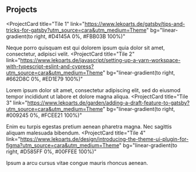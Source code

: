 ## Projects

<ProjectCard
  title="Tile 1"
  link="https://www.lekoarts.de/gatsby/tips-and-tricks-for-gatsby?utm_source=cara&utm_medium=Theme"
  bg="linear-gradient(to right, #D4145A 0%, #FBB03B 100%)"
>
  Neque porro quisquam est qui dolorem ipsum quia dolor sit amet, consectetur, adipisci velit.
</ProjectCard>
<ProjectCard
  title="Tile 2"
  link="https://www.lekoarts.de/javascript/setting-up-a-yarn-workspace-with-typescript-eslint-and-cypress?utm_source=cara&utm_medium=Theme"
  bg="linear-gradient(to right, #662D8C 0%, #ED1E79 100%)"
>
  Lorem ipsum dolor sit amet, consectetur adipiscing elit, sed do eiusmod tempor incididunt ut labore et dolore magna aliqua.
</ProjectCard>
<ProjectCard
  title="Tile 3"
  link="https://www.lekoarts.de/garden/adding-a-draft-feature-to-gatsby?utm_source=cara&utm_medium=Theme"
  bg="linear-gradient(to right, #009245 0%, #FCEE21 100%)"
>
  Enim eu turpis egestas pretium aenean pharetra magna. Nec sagittis aliquam malesuada bibendum.
</ProjectCard>
<ProjectCard
  title="Tile 4"
  link="https://www.lekoarts.de/design/introducing-the-theme-ui-plugin-for-figma?utm_source=cara&utm_medium=Theme"
  bg="linear-gradient(to right, #D585FF 0%, #00FFEE 100%)"
>
   Ipsum a arcu cursus vitae congue mauris rhoncus aenean.
</ProjectCard>
